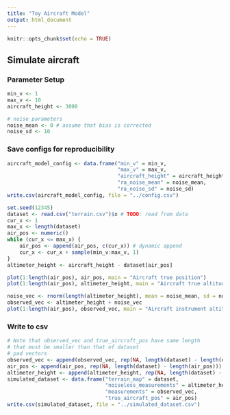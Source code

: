 ```yaml
---
title: "Toy Aircraft Model"
output: html_document
---
```


```r
knitr::opts_chunk$set(echo = TRUE)
```

## Simulate aircraft

### Parameter Setup

```r
min_v <- 1
max_v <- 10
aircraft_height <- 3000

# noise parameters
noise_mean <- 0 # assume that bias is corrected
noise_sd <- 10
```

### Save configs for reproducibility

```r
aircraft_model_config <- data.frame("min_v" = min_v,
                                    "max_v" = max_v,
                                    "aircraft_height" = aircraft_height,
                                    "ra_noise_mean" = noise_mean,
                                    "ra_noise_sd" = noise_sd)
write.csv(aircraft_model_config, file = "../config.csv")
```

```r
set.seed(12345)
dataset <- read.csv("terrain.csv")$x # TODO: read from data
cur_x <- 1
max_x <- length(dataset)
air_pos <- numeric()
while (cur_x <= max_x) {
    air_pos <- append(air_pos, c(cur_x)) # dynamic append
    cur_x <- cur_x + sample(min_v:max_v, 1)
}
altimeter_height <- aircraft_height - dataset[air_pos]
```

```r
plot(1:length(air_pos), air_pos, main = "Aircraft true position")
plot(1:length(air_pos), altimeter_height, main = "Aircraft true altitude measurement")
```

```r
noise_vec <- rnorm(length(altimeter_height), mean = noise_mean, sd = noise_sd)
observed_vec <- altimeter_height + noise_vec
plot(1:length(air_pos), observed_vec, main = "Aircraft instrument altitude measurement")
```

### Write to csv
```r
# Note that observed_vec and true_aircraft_pos have same length
# that must be smaller than that of dataset
# pad vectors
observed_vec <- append(observed_vec, rep(NA, length(dataset) - length(observed_vec)))
air_pos <- append(air_pos, rep(NA, length(dataset) - length(air_pos)))
altimeter_height <- append(altimeter_height, rep(NA, length(dataset) - length(altimeter_height)))
simulated_dataset <- data.frame("terrain_map" = dataset,
                                "noiseless_measurements" = altimeter_height,
                                "measurements" = observed_vec,
                                "true_aircraft_pos" = air_pos)
write.csv(simulated_dataset, file = "../simulated_dataset.csv")
```